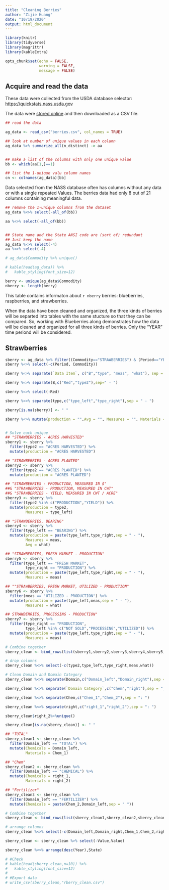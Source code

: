 ```yaml
---
title: "Cleaning Berries"
author: "Zijie Huang"
date: "10/19/2020"
output: html_document
---
```


```r
library(knitr)
library(tidyverse)
library(magrittr)
library(kableExtra)

opts_chunk$set(echo = FALSE, 
               warning = FALSE,
               message = FALSE)
```

##  Acquire and read the data

These data were collected from the USDA database selector: <a href="https://quickstats.nass.usda.gov">https://quickstats.nass.usda.gov</a>

The data were <a href="https://quickstats.nass.usda.gov/results/D416E96E-3D5C-324C-9334-1D38DF88FFF1">stored online</a> and then downloaded as a CSV file.


```r

## read the data

ag_data <- read_csv("berries.csv", col_names = TRUE)

## look at number of unique values in each column
ag_data %>% summarize_all(n_distinct) -> aa


## make a list of the columns with only one unique value
bb <- which(aa[1,]==1)

## list the 1-unique valu column names 
cn <- colnames(ag_data)[bb]
```

Data selected from the NASS database often has columns without any data or with a single repeated Values. The berries data had only 8 out of 21 columns containing meaningful data.

```r


## remove the 1-unique columns from the dataset
ag_data %<>% select(-all_of(bb))

aa %<>% select(-all_of(bb)) 


## State name and the State ANSI code are (sort of) redundant
## Just keep the name
ag_data %<>% select(-4)
aa %<>% select(-4) 

# ag_data$Commodity %>% unique()

# kable(head(ag_data)) %>%
#   kable_styling(font_size=12)

```


```r
berry <- unique(ag_data$Commodity)
nberry <- length(berry)

```

This table contains informaton about `r nberry` berries: blueberries, raspberries, and strawberries.

When the data have been cleaned and organized, the three kinds of berries will be separted into tables with the same stucture so that they can be compared.  So, working with Blueberries along demonstrates how the data will be cleaned and organized for all three kinds of berries. Only the "YEAR" time periond will be considered.

## Strawberries
```r
sberry <- ag_data %>% filter((Commodity=="STRAWBERRIES") & (Period=="YEAR"))
sberry %<>% select(-c(Period, Commodity))
```


```r
sberry %<>% separate(`Data Item`, c("B","type", "meas", "what"), sep = ", ") 

sberry %<>% separate(B,c("Red","type2"),sep=" - ")

sberry %<>% select(-Red)

sberry %<>% separate(type,c("type_left","type_right"),sep = " - ")

sberry[is.na(sberry)] <- " "

sberry %<>% mutate(production = "",Avg = "", Measures = "", Materials = "", Chemicals = "")


# Solve each unique 
## "STRAWBERRIES - ACRES HARVESTED"
sberry1 <- sberry %>% 
  filter(type2 == "ACRES HARVESTED") %>%
  mutate(production = "ACRES HARVESTED")

## "STRAWBERRIES - ACRES PLANTED" 
sberry2 <- sberry %>%
  filter(type2 == "ACRES PLANTED") %>%
  mutate(production = "ACRES PLANTED")

## "STRAWBERRIES - PRODUCTION, MEASURED IN $" 
##& "STRAWBERRIES - PRODUCTION, MEASURED IN CWT"
##& "STRAWBERRIES - YIELD, MEASURED IN CWT / ACRE"
sberry3 <- sberry %>%
  filter(type2 %in% c("PRODUCTION","YIELD")) %>%
  mutate(production = type2,
         Measures = type_left)

## "STRAWBERRIES, BEARING"
sberry4 <- sberry %>%
  filter(type_left == "BEARING") %>%
  mutate(production = paste(type_left,type_right,sep = " - "),
         Measures = meas,
         Avg = what)

## "STRAWBERRIES, FRESH MARKET - PRODUCTION"
sberry5 <- sberry %>%
  filter(type_left == "FRESH MARKET",
         type_right == "PRODUCTION") %>%
  mutate(production = paste(type_left,type_right,sep = " - "),
         Measures = meas)

## ""STRAWBERRIES, FRESH MARKET, UTILIZED - PRODUCTION"
sberry6 <- sberry %>%
  filter(meas == "UTILIZED - PRODUCTION") %>%
  mutate(production = paste(type_left,meas,sep = " - "),
         Measures = what)

## STRAWBERRIES, PROCESSING - PRODUCTION"
sberry7 <- sberry %>%
  filter(type_right == "PRODUCTION",
         type_left %in% c("NOT SOLD","PROCESSING","UTILIZED")) %>%
  mutate(production = paste(type_left,type_right,sep = " - "),
         Measures = meas)

# Combine together
sberry_clean <- bind_rows(list(sberry1,sberry2,sberry3,sberry4,sberry5,sberry6,sberry7))

# drop columns
sberry_clean %<>% select(-c(type2,type_left,type_right,meas,what))

# Clean Domain and Domain Category
sberry_clean %<>% separate(Domain,c("Domain_left","Domain_right"),sep = ", ")

sberry_clean %<>% separate(`Domain Category`,c("Chem","right"),sep = ", ")

sberry_clean %<>% separate(Chem,c("Chem_1","Chem_2"),sep = ": ")

sberry_clean %<>% separate(right,c("right_1","right_2"),sep = ": ")

sberry_clean$right_2%>%unique()

sberry_clean[is.na(sberry_clean)] <- " "

## "TOTAL"
sberry_clean1 <- sberry_clean %>%
  filter(Domain_left == "TOTAL") %>%
  mutate(Chemicals = Domain_left,
         Materials = Chem_1)

## "Chem"
sberry_clean2 <- sberry_clean %>%
  filter(Domain_left == "CHEMICAL") %>%
  mutate(Chemicals = right_1,
         Materials = right_2)

## "Fertilizer"
sberry_clean3 <- sberry_clean %>%
  filter(Domain_left == "FERTILIZER") %>%
  mutate(Chemicals = paste(Chem_2,Domain_left,sep = " "))

# Combine together
sberry_clean <- bind_rows(list(sberry_clean1,sberry_clean2,sberry_clean3))

# arrange columns
sberry_clean %<>% select(-c(Domain_left,Domain_right,Chem_1,Chem_2,right_1,right_2))

sberry_clean <- sberry_clean %>% select(-Value,Value)

sberry_clean %<>% arrange(desc(Year),State)

# #Check
# kable(head(sberry_clean,n=10)) %>%
#   kable_styling(font_size=12)
# 
# #Export data
# write_csv(sberry_clean,"rberry_clean.csv")

```